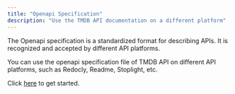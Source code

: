 ```yaml
---
title: "Openapi Specification"
description: "Use the TMDB API documentation on a different platform"
---
```


The Openapi specification is a standardized format for describing APIs. It is recognized and accepted by different API platforms.

You can use the openapi specification file of TMDB API on different API platforms, such as Redocly, Readme, Stoplight, etc.

Click [here](https://raw.githubusercontent.com/gloriadasilva/starter/refs/heads/main/api-reference/openapi.yaml) to get started.